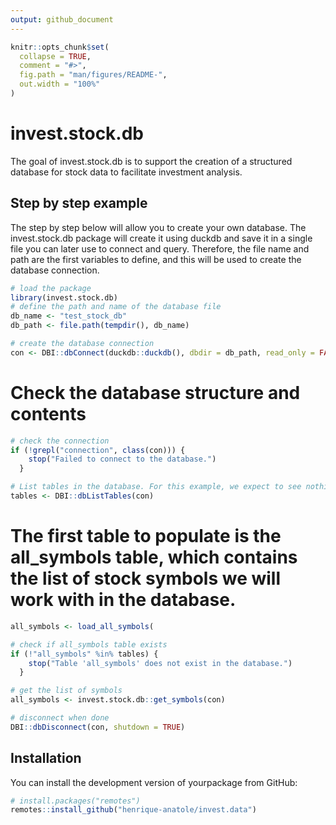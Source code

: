 ```yaml
---
output: github_document
---
```


<!-- README.md is generated from README.Rmd. Please edit that file -->

```r
knitr::opts_chunk$set(
  collapse = TRUE,
  comment = "#>",
  fig.path = "man/figures/README-",
  out.width = "100%"
)
```

# invest.stock.db

<!-- badges: start -->
<!-- badges: end -->

The goal of invest.stock.db is to support the creation of a structured database for stock data to facilitate investment analysis.


## Step by step example

The step by step below will allow you to create your own database. The invest.stock.db package will create it using duckdb and save it in a single file you can later use to connect and query. Therefore, the file name and path are the first variables to define, and this will be used to create the database connection.

```r
# load the package
library(invest.stock.db)
# define the path and name of the database file
db_name <- "test_stock_db"
db_path <- file.path(tempdir(), db_name)

# create the database connection
con <- DBI::dbConnect(duckdb::duckdb(), dbdir = db_path, read_only = FALSE)

```

# Check the database structure and contents
```r
# check the connection
if (!grepl("connection", class(con))) {
    stop("Failed to connect to the database.")
  }

# List tables in the database. For this example, we expect to see nothing as we have not populated it yet.
tables <- DBI::dbListTables(con)

```

# The first table to populate is the all_symbols table, which contains the list of stock symbols we will work with in the database. 
```r

all_symbols <- load_all_symbols(

# check if all_symbols table exists
if (!"all_symbols" %in% tables) {
    stop("Table 'all_symbols' does not exist in the database.")
  }

# get the list of symbols
all_symbols <- invest.stock.db::get_symbols(con)

# disconnect when done
DBI::dbDisconnect(con, shutdown = TRUE)

```





## Installation

You can install the development version of yourpackage from GitHub:

``` r
# install.packages("remotes")
remotes::install_github("henrique-anatole/invest.data")

```
